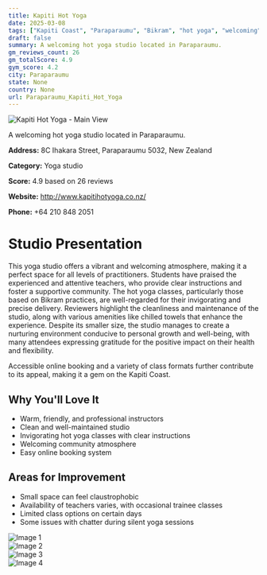 ```yaml
---
title: Kapiti Hot Yoga
date: 2025-03-08
tags: ["Kapiti Coast", "Paraparaumu", "Bikram", "hot yoga", "welcoming", "supportive", "Paraparaumu"]  
draft: false
summary: A welcoming hot yoga studio located in Paraparaumu.
gm_reviews_count: 26
gm_totalScore: 4.9
gym_score: 4.2
city: Paraparaumu
state: None
country: None
url: Paraparaumu_Kapiti_Hot_Yoga
---
```


<div className="aspect-[16/9] relative my-8">
  <img 
    src="https://lh5.googleusercontent.com/p/AF1QipO-b3N1ppIYL75-Io43ZzQO5H8UbV1ErsgJAi-s=w1920-h1080-k-no"
    alt="Kapiti Hot Yoga - Main View"
    className="object-cover absolute inset-0 w-full h-full rounded-lg"
  />
</div>

A welcoming hot yoga studio located in Paraparaumu.

**Address:** 8C Ihakara Street, Paraparaumu 5032, New Zealand

**Category:** Yoga studio

**Score:** 4.9 based on 26 reviews

**Website:** http://www.kapitihotyoga.co.nz/

**Phone:** +64 210 848 2051

# Studio Presentation

This yoga studio offers a vibrant and welcoming atmosphere, making it a perfect space for all levels of practitioners. Students have praised the experienced and attentive teachers, who provide clear instructions and foster a supportive community. The hot yoga classes, particularly those based on Bikram practices, are well-regarded for their invigorating and precise delivery. Reviewers highlight the cleanliness and maintenance of the studio, along with various amenities like chilled towels that enhance the experience. Despite its smaller size, the studio manages to create a nurturing environment conducive to personal growth and well-being, with many attendees expressing gratitude for the positive impact on their health and flexibility.

Accessible online booking and a variety of class formats further contribute to its appeal, making it a gem on the Kapiti Coast.

## Why You'll Love It

- Warm, friendly, and professional instructors
- Clean and well-maintained studio
- Invigorating hot yoga classes with clear instructions
- Welcoming community atmosphere
- Easy online booking system

## Areas for Improvement

- Small space can feel claustrophobic
- Availability of teachers varies, with occasional trainee classes
- Limited class options on certain days
- Some issues with chatter during silent yoga sessions

<div className="grid grid-cols-1 xl:grid-cols-2 gap-4 my-8">
<div className="aspect-[4/3] relative"><img src="https://lh3.googleusercontent.com/p/AF1QipNLFdnSmYJioBbrvPODpOAo_SrzYMEgeC_RrmGI=w1920-h1080-k-no" alt="Image 1" className="object-cover absolute inset-0 w-full h-full rounded-lg" /></div>
<div className="aspect-[4/3] relative"><img src="https://lh5.googleusercontent.com/p/AF1QipMMoUE26ainapgC7rVmQtdtiDPa_tsg_fv7GHGA=w1920-h1080-k-no" alt="Image 2" className="object-cover absolute inset-0 w-full h-full rounded-lg" /></div>
<div className="aspect-[4/3] relative"><img src="https://lh5.googleusercontent.com/p/AF1QipMyuFb1H-A1-myjA70YqlOe6B8IUAelO4RPNh9g=w1920-h1080-k-no" alt="Image 3" className="object-cover absolute inset-0 w-full h-full rounded-lg" /></div>
<div className="aspect-[4/3] relative"><img src="https://lh5.googleusercontent.com/p/AF1QipMJM11AHIAsn7Db1A7tCx0niEB8G7f7B4nu5UIu=w1920-h1080-k-no" alt="Image 4" className="object-cover absolute inset-0 w-full h-full rounded-lg" /></div>
</div>